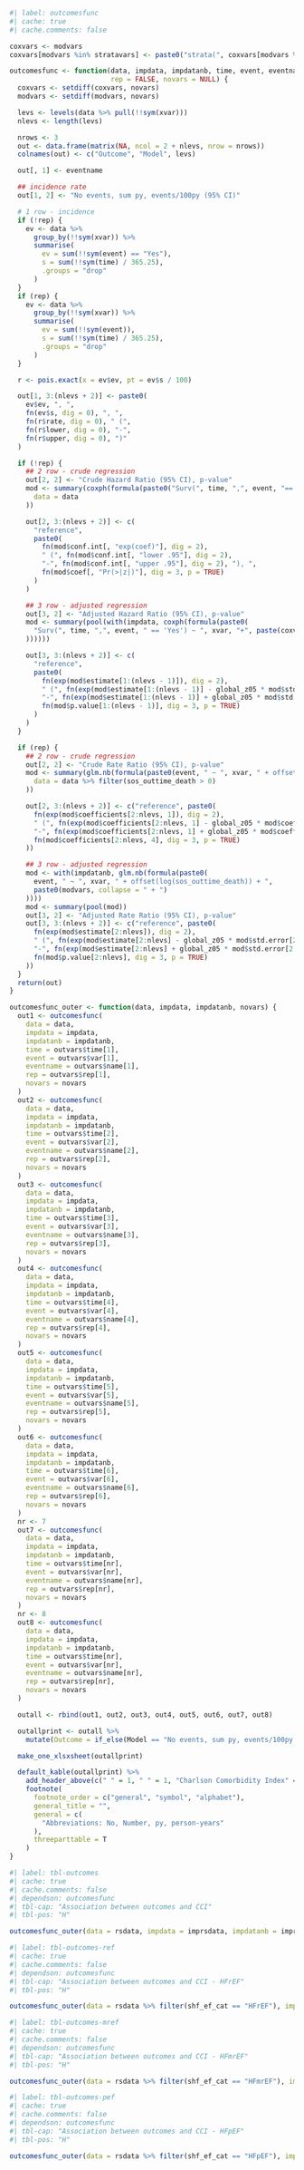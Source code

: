 ```r
#| label: outcomesfunc
#| cache: true
#| cache.comments: false

coxvars <- modvars
coxvars[modvars %in% stratavars] <- paste0("strata(", coxvars[modvars %in% stratavars], ")")

outcomesfunc <- function(data, impdata, impdatanb, time, event, eventname, xvar = "sos_com_charlsonciage_cat",
                         rep = FALSE, novars = NULL) {
  coxvars <- setdiff(coxvars, novars)
  modvars <- setdiff(modvars, novars)

  levs <- levels(data %>% pull(!!sym(xvar)))
  nlevs <- length(levs)

  nrows <- 3
  out <- data.frame(matrix(NA, ncol = 2 + nlevs, nrow = nrows))
  colnames(out) <- c("Outcome", "Model", levs)

  out[, 1] <- eventname

  ## incidence rate
  out[1, 2] <- "No events, sum py, events/100py (95% CI)"

  # 1 row - incidence
  if (!rep) {
    ev <- data %>%
      group_by(!!sym(xvar)) %>%
      summarise(
        ev = sum(!!sym(event) == "Yes"),
        s = sum(!!sym(time) / 365.25),
        .groups = "drop"
      )
  }
  if (rep) {
    ev <- data %>%
      group_by(!!sym(xvar)) %>%
      summarise(
        ev = sum(!!sym(event)),
        s = sum(!!sym(time) / 365.25),
        .groups = "drop"
      )
  }

  r <- pois.exact(x = ev$ev, pt = ev$s / 100)

  out[1, 3:(nlevs + 2)] <- paste0(
    ev$ev, ", ",
    fn(ev$s, dig = 0), ", ",
    fn(r$rate, dig = 0), " (",
    fn(r$lower, dig = 0), "-",
    fn(r$upper, dig = 0), ")"
  )

  if (!rep) {
    ## 2 row - crude regression
    out[2, 2] <- "Crude Hazard Ratio (95% CI), p-value"
    mod <- summary(coxph(formula(paste0("Surv(", time, ",", event, "== 'Yes') ~ ", xvar)),
      data = data
    ))

    out[2, 3:(nlevs + 2)] <- c(
      "reference",
      paste0(
        fn(mod$conf.int[, "exp(coef)"], dig = 2),
        " (", fn(mod$conf.int[, "lower .95"], dig = 2),
        "-", fn(mod$conf.int[, "upper .95"], dig = 2), "), ",
        fn(mod$coef[, "Pr(>|z|)"], dig = 3, p = TRUE)
      )
    )

    ## 3 row - adjusted regression
    out[3, 2] <- "Adjusted Hazard Ratio (95% CI), p-value"
    mod <- summary(pool(with(impdata, coxph(formula(paste0(
      "Surv(", time, ",", event, " == 'Yes') ~ ", xvar, "+", paste(coxvars, collapse = " + ")
    ))))))

    out[3, 3:(nlevs + 2)] <- c(
      "reference",
      paste0(
        fn(exp(mod$estimate[1:(nlevs - 1)]), dig = 2),
        " (", fn(exp(mod$estimate[1:(nlevs - 1)] - global_z05 * mod$std.error[1:(nlevs - 1)]), dig = 2),
        "-", fn(exp(mod$estimate[1:(nlevs - 1)] + global_z05 * mod$std.error[1:(nlevs - 1)]), dig = 2), "), ",
        fn(mod$p.value[1:(nlevs - 1)], dig = 3, p = TRUE)
      )
    )
  }

  if (rep) {
    ## 2 row - crude regression
    out[2, 2] <- "Crude Rate Ratio (95% CI), p-value"
    mod <- summary(glm.nb(formula(paste0(event, " ~ ", xvar, " + offset(log(sos_outtime_death))")),
      data = data %>% filter(sos_outtime_death > 0)
    ))

    out[2, 3:(nlevs + 2)] <- c("reference", paste0(
      fn(exp(mod$coefficients[2:nlevs, 1]), dig = 2),
      " (", fn(exp(mod$coefficients[2:nlevs, 1] - global_z05 * mod$coefficients[2:nlevs, 2]), dig = 2),
      "-", fn(exp(mod$coefficients[2:nlevs, 1] + global_z05 * mod$coefficients[2:nlevs, 2]), dig = 2), "), ",
      fn(mod$coefficients[2:nlevs, 4], dig = 3, p = TRUE)
    ))

    ## 3 row - adjusted regression
    mod <- with(impdatanb, glm.nb(formula(paste0(
      event, " ~ ", xvar, " + offset(log(sos_outtime_death)) + ",
      paste0(modvars, collapse = " + ")
    ))))
    mod <- summary(pool(mod))
    out[3, 2] <- "Adjusted Rate Ratio (95% CI), p-value"
    out[3, 3:(nlevs + 2)] <- c("reference", paste0(
      fn(exp(mod$estimate[2:nlevs]), dig = 2),
      " (", fn(exp(mod$estimate[2:nlevs] - global_z05 * mod$std.error[2:nlevs]), dig = 2),
      "-", fn(exp(mod$estimate[2:nlevs] + global_z05 * mod$std.error[2:nlevs]), dig = 2), "), ",
      fn(mod$p.value[2:nlevs], dig = 3, p = TRUE)
    ))
  }
  return(out)
}

outcomesfunc_outer <- function(data, impdata, impdatanb, novars) {
  out1 <- outcomesfunc(
    data = data,
    impdata = impdata,
    impdatanb = impdatanb,
    time = outvars$time[1],
    event = outvars$var[1],
    eventname = outvars$name[1],
    rep = outvars$rep[1],
    novars = novars
  )
  out2 <- outcomesfunc(
    data = data,
    impdata = impdata,
    impdatanb = impdatanb,
    time = outvars$time[2],
    event = outvars$var[2],
    eventname = outvars$name[2],
    rep = outvars$rep[2],
    novars = novars
  )
  out3 <- outcomesfunc(
    data = data,
    impdata = impdata,
    impdatanb = impdatanb,
    time = outvars$time[3],
    event = outvars$var[3],
    eventname = outvars$name[3],
    rep = outvars$rep[3],
    novars = novars
  )
  out4 <- outcomesfunc(
    data = data,
    impdata = impdata,
    impdatanb = impdatanb,
    time = outvars$time[4],
    event = outvars$var[4],
    eventname = outvars$name[4],
    rep = outvars$rep[4],
    novars = novars
  )
  out5 <- outcomesfunc(
    data = data,
    impdata = impdata,
    impdatanb = impdatanb,
    time = outvars$time[5],
    event = outvars$var[5],
    eventname = outvars$name[5],
    rep = outvars$rep[5],
    novars = novars
  )
  out6 <- outcomesfunc(
    data = data,
    impdata = impdata,
    impdatanb = impdatanb,
    time = outvars$time[6],
    event = outvars$var[6],
    eventname = outvars$name[6],
    rep = outvars$rep[6],
    novars = novars
  )
  nr <- 7
  out7 <- outcomesfunc(
    data = data,
    impdata = impdata,
    impdatanb = impdatanb,
    time = outvars$time[nr],
    event = outvars$var[nr],
    eventname = outvars$name[nr],
    rep = outvars$rep[nr],
    novars = novars
  )
  nr <- 8
  out8 <- outcomesfunc(
    data = data,
    impdata = impdata,
    impdatanb = impdatanb,
    time = outvars$time[nr],
    event = outvars$var[nr],
    eventname = outvars$name[nr],
    rep = outvars$rep[nr],
    novars = novars
  )

  outall <- rbind(out1, out2, out3, out4, out5, out6, out7, out8)

  outallprint <- outall %>%
    mutate(Outcome = if_else(Model == "No events, sum py, events/100py (95% CI)", Outcome, NA))

  make_one_xlsxsheet(outallprint)

  default_kable(outallprint) %>%
    add_header_above(c(" " = 1, " " = 1, "Charlson Comorbidity Index" = 3)) %>%
    footnote(
      footnote_order = c("general", "symbol", "alphabet"),
      general_title = "",
      general = c(
        "Abbreviations: No, Number, py, person-years"
      ),
      threeparttable = T
    )
}
```

```r
#| label: tbl-outcomes
#| cache: true
#| cache.comments: false
#| dependson: outcomesfunc
#| tbl-cap: "Association between outcomes and CCI"
#| tbl-pos: "H"

outcomesfunc_outer(data = rsdata, impdata = imprsdata, impdatanb = imprsdata0, novars = NULL)
```

```r
#| label: tbl-outcomes-ref
#| cache: true
#| cache.comments: false
#| dependson: outcomesfunc
#| tbl-cap: "Association between outcomes and CCI - HFrEF"
#| tbl-pos: "H"

outcomesfunc_outer(data = rsdata %>% filter(shf_ef_cat == "HFrEF"), impdata = imprsdataref, impdatanb = imprsdataref0, novars = "shf_ef_cat")
```

```r
#| label: tbl-outcomes-mref
#| cache: true
#| cache.comments: false
#| dependson: outcomesfunc
#| tbl-cap: "Association between outcomes and CCI - HFmrEF"
#| tbl-pos: "H"

outcomesfunc_outer(data = rsdata %>% filter(shf_ef_cat == "HFmrEF"), impdata = imprsdatamref, impdatanb = imprsdatamref0, novars = "shf_ef_cat")
```

```r
#| label: tbl-outcomes-pef
#| cache: true
#| cache.comments: false
#| dependson: outcomesfunc
#| tbl-cap: "Association between outcomes and CCI - HFpEF"
#| tbl-pos: "H"

outcomesfunc_outer(data = rsdata %>% filter(shf_ef_cat == "HFpEF"), impdata = imprsdatapef, impdatanb = imprsdatapef0, novars = "shf_ef_cat")
```
